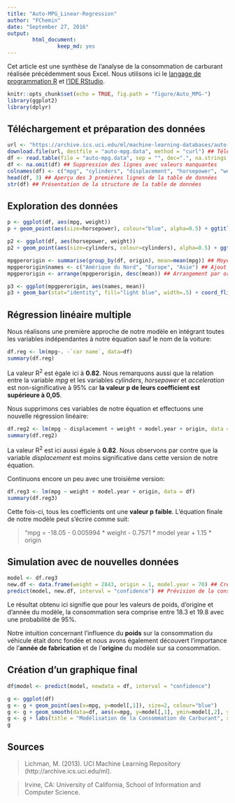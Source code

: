 ```yaml
---
title: "Auto-MPG_Linear-Regression"
author: "FChemin"
date: "September 27, 2016"
output: 
        html_document:
                keep_md: yes
---
```


Cet article est une synthèse de l'analyse de la consommation de carburant réalisée précédemment sous Excel. Nous utilisons ici le
[langage de programmation R](https://fr.wikipedia.org/wiki/R_(langage_de_programmation_et_environnement_statistique)) et [l'IDE RStudio](https://fr.wikipedia.org/wiki/RStudio).

```r
knitr::opts_chunk$set(echo = TRUE, fig.path = "figure/Auto_MPG-")
library(ggplot2)
library(dplyr)
```

## Téléchargement et préparation des données

```r
url <- "https://archive.ics.uci.edu/ml/machine-learning-databases/auto-mpg/auto-mpg.data" ## Adresse Internet où se trouve la base de données
download.file(url, destfile = "auto-mpg.data", method = "curl") ## Téléchargement du fichier
df <- read.table(file = "auto-mpg.data", sep = "", dec=".", na.strings = "?") ## Lecture du fichier dans une table
df <- na.omit(df) ## Suppression des lignes avec valeurs manquantes
colnames(df) <- c("mpg", "cylinders", "displacement", "horsepower", "weight", "acceleration", "model.year", "origin", "car name") ## Ajout du nom des colonnes
head(df, 3) ## Aperçu des 3 premières lignes de la table de données
str(df) ## Présentation de la structure de la table de données
```

## Exploration des données

```r
p <- ggplot(df, aes(mpg, weight))
p + geom_point(aes(size=horsepower), colour="blue", alpha=0.5) + ggtitle("Relation entre mpg, poids et puissance") + labs(x="MPG", y="Poids") + scale_size_area(name="Puissance") ## Premier graphique en bulles

p2 <- ggplot(df, aes(horsepower, weight))
p2 + geom_point(aes(size=cylinders, colour=cylinders), alpha=0.5) + ggtitle("Relation puissance, poids et cylindrée") + labs(x="Puissance", y="Poids") + scale_size_area(name="Cylindrée") + scale_color_continuous(name="Cylindrée") ## Second graphique en bulles

mpgperorigin <- summarise(group_by(df, origin), mean=mean(mpg)) ## Moyenne de la consommation selon l'origine du véhicule
mpgperorigin$names <- c("Amérique du Nord", "Europe", "Asie") ## Ajout du nom des zones géographiques
mpgperorigin <- arrange(mpgperorigin, desc(mean)) ## Arrangement par ordre décroissant

p3 <- ggplot(mpgperorigin, aes(names, mean))
p3 + geom_bar(stat="identity", fill="light blue", width=.5) + coord_flip() + ggtitle("Miles par gallon selon l'origine géographique") + labs(x="Provenance", y="MPG (moyenne)") ## Graphique en barres
```

## Régression linéaire multiple

Nous réalisons une première approche de notre modèle en intégrant toutes les variables indépendantes à notre équation sauf le nom de la voiture:

```r
df.reg <- lm(mpg~. -`car name`, data=df)
summary(df.reg)
```

La valeur R<sup>2</sup> est égale ici à **0.82**. Nous remarquons aussi que la relation entre la variable *mpg* et les variables *cylinders*, *horsepower* et *acceleration* est non-significative à 95% car **la valeur p de leurs coefficient est supérieure à 0,05**.

Nous supprimons ces variables de notre équation et effectuons une nouvelle régression linéaire:

```r
df.reg2 <- lm(mpg ~ displacement + weight + model.year + origin, data = df)
summary(df.reg2)
```

La valeur R<sup>2</sup> est ici aussi égale à **0.82**. Nous observons par contre que la variable *displacement* est moins significative dans cette version de notre équation.

Continuons encore un peu avec une troisième version:

```r
df.reg3 <- lm(mpg ~ weight + model.year + origin, data = df)
summary(df.reg3)
```

Cette fois-ci, tous les coefficients ont une **valeur p faible**. L'équation finale de notre modèle peut s'écrire comme suit:

> "mpg = -18.05 - 0.005994 * weight - 0.7571 * model year + 1.15 * origin

## Simulation avec de nouvelles données

```r
model <- df.reg3
new.df <- data.frame(weight = 2843, origin = 1, model.year = 70) ## Création d'une nouvelle table de données
predict(model, new.df, interval = "confidence") ## Prévision de la consommation à l'aide de notre modèle
```

Le résultat obtenu ici signifie que pour les valeurs de poids, d'origine et d'année du modèle, la consommation sera comprise entre 18.3 et 19.8 avec une probabilité de 95%.

Notre intuition concernant l'influence du **poids** sur la consommation du véhicule était donc fondée et nous avons également découvert l'importance de l'**année de fabrication** et de l'**origine** du modèle sur sa consommation.

## Création d'un graphique final

```r
df$model <- predict(model, newdata = df, interval = "confidence")

g <- ggplot(df)
g <- g + geom_point(aes(x=mpg, y=model[,1]), size=2, colour="blue")
g <- g + geom_smooth(data=df, aes(x=mpg, y=model[,1], ymin=model[,2], ymax=model[,3]), size=1, colour="red", stat="smooth")
g <- g + labs(title = "Modélisation de la Consommation de Carburant", x = "MPG", y="Modèle")
g
```

## Sources

> Lichman, M. (2013). UCI Machine Learning Repository (http://archive.ics.uci.edu/ml).

> Irvine, CA: University of California, School of Information and Computer Science.